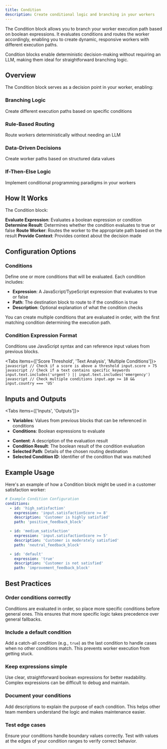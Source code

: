 ```yaml
---
title: Condition
description: Create conditional logic and branching in your workers
---
```



The Condition block allows you to branch your worker execution path based on boolean expressions. It evaluates conditions and routes the worker accordingly, enabling you to create dynamic, responsive workers with different execution paths.

<ThemeImage
  lightSrc="/static/light/condition-light.png"
  darkSrc="/static/dark/condition-dark.png"
  alt="Condition Block"
  width={300}
  height={175}
/>

<Callout>
  Condition blocks enable deterministic decision-making without requiring an LLM, making them ideal
  for straightforward branching logic.
</Callout>

## Overview

The Condition block serves as a decision point in your worker, enabling:

<div className="my-6 grid grid-cols-1 gap-4 md:grid-cols-2">
  <div className="rounded-lg border border-gray-200 p-4 dark:border-gray-800">
    <h3 className="mb-2 text-lg font-medium">Branching Logic</h3>
    <div className="text-sm text-gray-600 dark:text-gray-400">
      Create different execution paths based on specific conditions
    </div>
  </div>

<div className="rounded-lg border border-gray-200 p-4 dark:border-gray-800">
  <h3 className="mb-2 text-lg font-medium">Rule-Based Routing</h3>
  <div className="text-sm text-gray-600 dark:text-gray-400">
    Route workers deterministically without needing an LLM
  </div>
</div>

<div className="rounded-lg border border-gray-200 p-4 dark:border-gray-800">
  <h3 className="mb-2 text-lg font-medium">Data-Driven Decisions</h3>
  <div className="text-sm text-gray-600 dark:text-gray-400">
    Create worker paths based on structured data values
  </div>
</div>

  <div className="rounded-lg border border-gray-200 p-4 dark:border-gray-800">
    <h3 className="mb-2 text-lg font-medium">If-Then-Else Logic</h3>
    <div className="text-sm text-gray-600 dark:text-gray-400">
      Implement conditional programming paradigms in your workers
    </div>
  </div>
</div>

## How It Works

The Condition block:

<Steps>
  <Step>
    <strong>Evaluate Expression</strong>: Evaluates a boolean expression or condition
  </Step>
  <Step>
    <strong>Determine Result</strong>: Determines whether the condition evaluates to true or false
  </Step>
  <Step>
    <strong>Route Worker</strong>: Routes the worker to the appropriate path based on the result
  </Step>
  <Step>
    <strong>Provide Context</strong>: Provides context about the decision made
  </Step>
</Steps>

## Configuration Options

### Conditions

Define one or more conditions that will be evaluated. Each condition includes:

- **Expression**: A JavaScript/TypeScript expression that evaluates to true or false
- **Path**: The destination block to route to if the condition is true
- **Description**: Optional explanation of what the condition checks

You can create multiple conditions that are evaluated in order, with the first matching condition determining the execution path.

### Condition Expression Format

Conditions use JavaScript syntax and can reference input values from previous blocks.

<Tabs items={['Score Threshold', 'Text Analysis', 'Multiple Conditions']}>
  <Tab>
    ```javascript
    // Check if a score is above a threshold
    input.score > 75
    ```
  </Tab>
  <Tab>
    ```javascript
    // Check if a text contains specific keywords
    input.text.includes('urgent') || input.text.includes('emergency')
    ```
  </Tab>
  <Tab>
    ```javascript
    // Check multiple conditions
    input.age >= 18 && input.country === 'US'
    ```
  </Tab>
</Tabs>

## Inputs and Outputs

<Tabs items={['Inputs', 'Outputs']}>
  <Tab>
    <ul className="list-disc space-y-2 pl-6">
      <li>
        <strong>Variables</strong>: Values from previous blocks that can be referenced in conditions
      </li>
      <li>
        <strong>Conditions</strong>: Boolean expressions to evaluate
      </li>
    </ul>
  </Tab>
  <Tab>
    <ul className="list-disc space-y-2 pl-6">
      <li>
        <strong>Content</strong>: A description of the evaluation result
      </li>
      <li>
        <strong>Condition Result</strong>: The boolean result of the condition evaluation
      </li>
      <li>
        <strong>Selected Path</strong>: Details of the chosen routing destination
      </li>
      <li>
        <strong>Selected Condition ID</strong>: Identifier of the condition that was matched
      </li>
    </ul>
  </Tab>
</Tabs>

## Example Usage

Here's an example of how a Condition block might be used in a customer satisfaction worker:

```yaml
# Example Condition Configuration
conditions:
  - id: 'high_satisfaction'
    expression: 'input.satisfactionScore >= 8'
    description: 'Customer is highly satisfied'
    path: 'positive_feedback_block'

  - id: 'medium_satisfaction'
    expression: 'input.satisfactionScore >= 5'
    description: 'Customer is moderately satisfied'
    path: 'neutral_feedback_block'

  - id: 'default'
    expression: 'true'
    description: 'Customer is not satisfied'
    path: 'improvement_feedback_block'
```

## Best Practices

### Order conditions correctly

Conditions are evaluated in order, so place more specific conditions before general ones. This ensures that more specific logic takes precedence over general fallbacks.

### Include a default condition

Add a catch-all condition (e.g., `true`) as the last condition to handle cases when no other conditions match. This prevents worker execution from getting stuck.

### Keep expressions simple

Use clear, straightforward boolean expressions for better readability. Complex expressions can be difficult to debug and maintain.

### Document your conditions

Add descriptions to explain the purpose of each condition. This helps other team members understand the logic and makes maintenance easier.

### Test edge cases

Ensure your conditions handle boundary values correctly. Test with values at the edges of your condition ranges to verify correct behavior.

